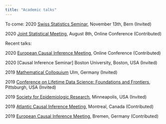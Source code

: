 ```yaml
---
title: "Academic talks"
---
```


To come: 
2020 [Swiss Statistics Seminar](https://www.imsv.unibe.ch/research/talks/swiss_statistics_seminars_live/index_eng.html), November 13th, Bern (Invited)

2020 [Joint Statistical Meeting](https://www.amstat.org/ASA/Meetings/Joint-Statistical-Meetings.aspx), August 8th, Online Conference (Contributed)


Recent talks:

2020 [European Causal Inference Meeting](https://www.eurocim2020.com/), Online Conference (Contributed)

2020 [Causal Inference Seminar] Boston University, Boston, USA (Invited)

2019 [Mathematical Colloquium](https://www.uni-ulm.de/en/mawi/faculty/faculty/recurring-events/mathematical-colloquium/) Ulm, Germany (Invited)

2019 [Conference on Lifetime Data Science: Foundations and Frontiers](http://lids2019.pitt.edu/), Pittsburgh, USA (Invited)

2019 [Society for Epidemiologic Research](https://epiresearch.org/annual-meeting/2019-meeting/), Minneapolis, USA (Invited)

2019 [Atlantic Causal Inference Meeting](https://www.mcgill.ca/epi-biostat-occh/news-events/atlantic-causal-inference-conference-2019), Montreal, Canada (Contributed)

2019 [European Causal Inference Meeting](https://eurocim2019.bips.eu/home.html), Bremen, Germany (Contributed)


